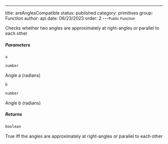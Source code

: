 ---
title: areAnglesCompatible
status: published
category: primitives
group: Function
author: api
date: 06/23/2023
order: 2
---<Small>Public Function</Small>

Checks whether two angles are approximately at right-angles or parallel to each other


##### Parameters


<ParametersTable>

<ParametersTableRow>
<ParametersTableName>

`a`

</ParametersTableName>
<ParametersTableDescription>

```ts
number
```

Angle a (radians)




</ParametersTableDescription>
</ParametersTableRow>
<ParametersTableRow>
<ParametersTableName>

`b`

</ParametersTableName>
<ParametersTableDescription>

```ts
number
```

Angle b (radians)




</ParametersTableDescription>
</ParametersTableRow>
</ParametersTable>

##### Returns


```ts
boolean
```

 True iff the angles are approximately at right-angles or parallel to each other


